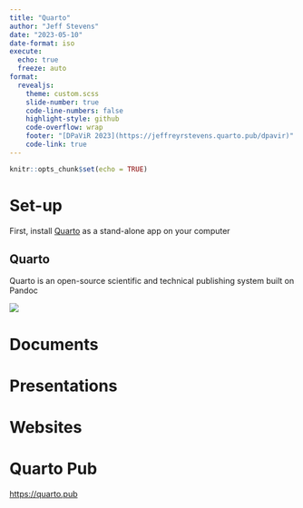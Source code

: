 ```yaml
---
title: "Quarto"
author: "Jeff Stevens"
date: "2023-05-10"
date-format: iso
execute:
  echo: true
  freeze: auto
format:
  revealjs: 
    theme: custom.scss
    slide-number: true
    code-line-numbers: false
    highlight-style: github
    code-overflow: wrap
    footer: "[DPaViR 2023](https://jeffreyrstevens.quarto.pub/dpavir)"
    code-link: true
---
```

```r
knitr::opts_chunk$set(echo = TRUE)
```

# Set-up

First, install [Quarto](https://quarto.org/docs/get-started/) as a stand-alone app on your computer

## Quarto

Quarto is an open-source scientific and technical publishing system built on Pandoc

![](../images/quarto_workflow.png)


# Documents


# Presentations


# Websites


# Quarto Pub
<https://quarto.pub>
